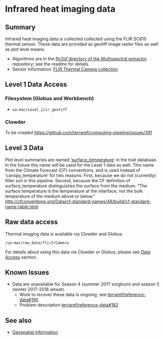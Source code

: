 # Infrared heat imaging data

## Summary

Infrared heat imaging data is collected collected using the FLIR SC615 thermal sensor. These data are provided as geotiff image raster files as well as plot level means.

* Algorithms are in the [flir2tif directory of the Multispectral extractor](https://github.com/terraref/extractors-multispectral/tree/master/flir2tif) repository; see the readme for details. 
* Sensor information: [FLIR Thermal Camera collection](https://terraref.ncsa.illinois.edu/clowder/datasets/5873a7184f0cad7d8131994a)

## Level 1 Data Access

### Filesystem \(Globus and Workbench\)

* `ua-mac/Level_1/ir_geotiff`

### Clowder

To be created [https://github.com/terraref/computing-pipeline/issues/391](https://github.com/terraref/computing-pipeline/issues/391)

## Level 3 Data

Plot level summaries are named ['surface\_temperature'](http://mmisw.org/ont/cf/parameter/surface_temperature) in the trait database. In the future this name will be used for the Level 1 data as well. This name from the Climate Forecast \(CF\) conventions, and is used instead of 'canopy\_temperature' for two reasons: First, because we do not \(currently\) filter soil in this pipeline. Second, because the CF definition of surface\_temperature distinguishes the surface from the medium: "The surface temperature is the temperature at the interface, not the bulk temperature of the medium above or below." [http://cfconventions.org/Data/cf-standard-names/48/build/cf-standard-name-table.html](http://cfconventions.org/Data/cf-standard-names/48/build/cf-standard-name-table.html)

## Raw data access

Thermal imaging data is available via Clowder and Globus:

`/ua-mac/raw_data/flirIrCamera`

For details about using this data via Clowder or Globus, please see [Data Access](https://github.com/terraref/documentation/tree/56f669dc870b3c3921bfc029914545574e70f8df/how-to-access-data.md) section.

## Known Issues

* Data are unavailable for Season 4 \(summer 2017 sorghum\) and season 5 \(winter 2017-2018 wheat\).
  * Work to recover these data is ongoing; see [terraref/reference-data\#190](https://github.com/terraref/reference-data/issues/190)
  * Problem description [terraref/reference-data\#182](https://github.com/terraref/reference-data/issues/182)

## See also

* [Geospatial information](geospatial-information.md)

